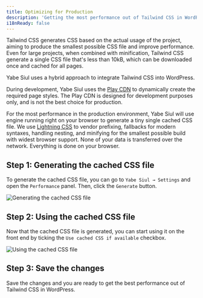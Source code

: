 ```yaml
---
title: Optimizing for Production
description: 'Getting the most performance out of Tailwind CSS in WordPress'
i18nReady: false
---
```


Tailwind CSS generates CSS based on the actual usage of the project, aiming to produce the smallest possible CSS file and improve performance. Even for large projects, when combined with minification, Tailwind CSS generate a single CSS file that's less than 10kB, which can be downloaded once and cached for all pages.

Yabe Siul uses a hybrid approach to integrate Tailwind CSS into WordPress.

During development, Yabe Siul uses the [Play CDN](https://tailwindcss.com/docs/installation/play-cdn) to dynamically create the required page styles. The Play CDN is designed for development purposes only, and is not the best choice for production.

For the most performance in the production environment, Yabe Siul will use engine running right on your browser to generate a tiny single cached CSS file. We use [Lightning CSS](https://lightningcss.dev/) to vendor prefixing, fallbacks for modern syntaxes, handling nesting, and minifying for the smallest possible build with widest browser support. None of your data is transferred over the network. Everything is done on your browser.

## Step 1: Generating the cached CSS file

To generate the cached CSS file, you can go to `Yabe Siul → Settings` and open the `Performance` panel. Then, click the `Generate` button.

![Generating the cached CSS file](../../../../assets/images/guides/common/production/0.png)

## Step 2: Using the cached CSS file

Now that the cached CSS file is generated, you can start using it on the front end by ticking the `Use cached CSS if available` checkbox.

![Using the cached CSS file](../../../../assets/images/guides/common/production/1.png)

## Step 3: Save the changes
Save the changes and you are ready to get the best performance out of Tailwind CSS in WordPress.